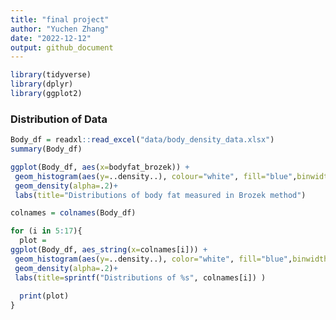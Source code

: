 ```yaml
---
title: "final project"
author: "Yuchen Zhang"
date: "2022-12-12"
output: github_document
---
```

```r
library(tidyverse)
library(dplyr)
library(ggplot2)
```

### Distribution of Data

```r
Body_df = readxl::read_excel("data/body_density_data.xlsx")
summary(Body_df)
```


```r
ggplot(Body_df, aes(x=bodyfat_brozek)) + 
 geom_histogram(aes(y=..density..), colour="white", fill="blue",binwidth = 1)+
 geom_density(alpha=.2)+
 labs(title="Distributions of body fat measured in Brozek method")

```
```r
colnames = colnames(Body_df)

for (i in 5:17){
  plot = 
ggplot(Body_df, aes_string(x=colnames[i])) + 
 geom_histogram(aes(y=..density..), color="white", fill="blue",binwidth = 1)+
 geom_density(alpha=.2)+
 labs(title=sprintf("Distributions of %s", colnames[i]) )
  
  print(plot)
}
```



